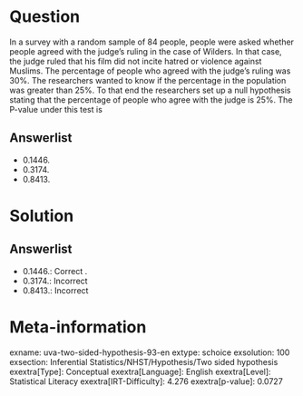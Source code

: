 Question
========

In a survey with a random sample of 84 people, people were asked whether people agreed with the judge's ruling in the case of Wilders. In that case, the judge ruled that his film did not incite hatred or violence against Muslims. The percentage of people who agreed with the judge's ruling was 30%. The researchers wanted to know if the percentage in the population was greater than 25%. To that end the researchers set up a null hypothesis stating that the percentage of people who agree with the judge is 25%. The P-value under this test is

Answerlist
----------

* 0.1446.
* 0.3174.
* 0.8413.

Solution
========

Answerlist
----------

* 0.1446.: Correct .
* 0.3174.: Incorrect
* 0.8413.: Incorrect

Meta-information
================
exname: uva-two-sided-hypothesis-93-en
extype: schoice
exsolution: 100
exsection: Inferential Statistics/NHST/Hypothesis/Two sided hypothesis
exextra[Type]: Conceptual
exextra[Language]: English
exextra[Level]: Statistical Literacy
exextra[IRT-Difficulty]: 4.276
exextra[p-value]: 0.0727
